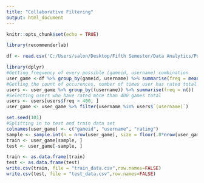 ---
title: "Collaborative Filtering"
output: html_document
---

```{r setup, include=FALSE}
knitr::opts_chunk$set(echo = TRUE)
```

```{r}
library(recommenderlab)
```

```{r}
df <- read.csv('C:/Users/salon/Desktop/Fifth Semester/Data Analytics/Project Datasets/board-game-data/ratings.csv')
```

```{r}
library(dplyr)
#Getting frequency of every possible (gameid, username) combination
user_game <-df %>% group_by(gameid, username) %>% summarise(freq = mean(rating))
#Getting the count of occurences, number of times user has rated total
users <- user_game %>% group_by((username)) %>% summarise(freq = n())
#Selecting users who have rated more than 400 games total
users <- users[users$freq > 400, ]
user_game <- user_game %>% filter(username %in% users$`(username)`)
```

```{r}
set.seed(101)
#Splitting in to test and train data set
colnames(user_game) <- c("gameid", "username", "rating")
sample <- sample.int(n = nrow(user_game), size = floor(.8*nrow(user_game)), replace = F)
train <- user_game[sample, ]
test <- user_game[-sample, ]
```
 
```{r}
train <- as.data.frame(train)
test <- as.data.frame(test)
write.csv(train, file = "train_data.csv",row.names=FALSE)
write.csv(test, file = "test_data.csv",row.names=FALSE)
```

